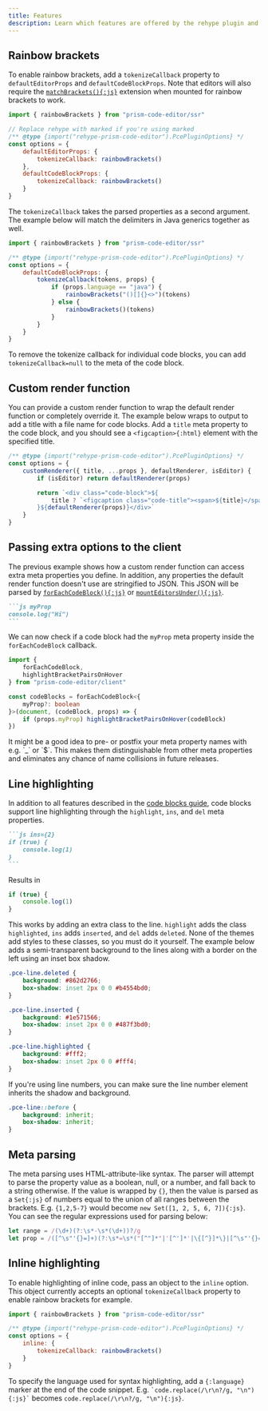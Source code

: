 ```yaml
---
title: Features
description: Learn which features are offered by the rehype plugin and marked extension.
---
```



## Rainbow brackets

To enable rainbow brackets, add a `tokenizeCallback` property to `defaultEditorProps` and `defaultCodeBlockProps`. Note that editors will also require the [`matchBrackets(){:js}`](/api-reference/match-brackets/f-matchbrackets) extension when mounted for rainbow brackets to work.

```js editor="false"
import { rainbowBrackets } from "prism-code-editor/ssr"

// Replace rehype with marked if you're using marked
/** @type {import("rehype-prism-code-editor").PcePluginOptions} */
const options = {
	defaultEditorProps: {
		tokenizeCallback: rainbowBrackets()
	},
	defaultCodeBlockProps: {
		tokenizeCallback: rainbowBrackets()
	}
}
```

The `tokenizeCallback` takes the parsed properties as a second argument. The example below will match the delimiters in Java generics together as well.

```js editor="false"
import { rainbowBrackets } from "prism-code-editor/ssr"

/** @type {import("rehype-prism-code-editor").PcePluginOptions} */
const options = {
	defaultCodeBlockProps: {
		tokenizeCallback(tokens, props) {
			if (props.language == "java") {
				rainbowBrackets("()[]{}<>")(tokens)
			} else {
				rainbowBrackets()(tokens)
			}
		}
	}
}
```

To remove the tokenize callback for individual code blocks, you can add `tokenizeCallback=null` to the meta of the code block.

## Custom render function

You can provide a custom render function to wrap the default render function or completely override it. The example below wraps to output to add a title with a file name for code blocks. Add a `title` meta property to the code block, and you should see a `<figcaption>{:html}` element with the specified title.

```js editor="false"
/** @type {import("rehype-prism-code-editor").PcePluginOptions} */
const options = {
	customRenderer({ title, ...props }, defaultRenderer, isEditor) {
		if (isEditor) return defaultRenderer(props)

		return `<div class="code-block">${
			title ? `<figcaption class="code-title"><span>${title}</span></figcaption>` : ""
		}${defaultRenderer(props)}</div>`
	}
}
```

## Passing extra options to the client

The previous example shows how a custom render function can access extra meta properties you define. In addition, any properties the default render function doesn't use are stringified to JSON. This JSON will be parsed by [`forEachCodeBlock(){:js}`](/api-reference/client/f-foreachcodeblock) or [`mountEditorsUnder(){:js}`](/api-reference/client/f-mounteditorsunder).

````markdown editor="false"
```js myProp
console.log("Hi")
```
````

We can now check if a code block had the `myProp` meta property inside the `forEachCodeBlock` callback.

```ts editor="false"
import {
	forEachCodeBlock,
	highlightBracketPairsOnHover
} from "prism-code-editor/client"

const codeBlocks = forEachCodeBlock<{
	myProp?: boolean
}>(document, (codeBlock, props) => {
	if (props.myProp) highlightBracketPairsOnHover(codeBlock)
})
```

<Aside type="tip">
	It might be a good idea to pre- or postfix your meta property names with e.g. `_` or `$`. This makes them distinguishable from other meta properties and eliminates any chance of name collisions in future releases.
</Aside>


## Line highlighting

In addition to all features described in the [code blocks guide](/guides/code-blocks), code blocks support line highlighting through the `highlight`, `ins`, and `del` meta properties.

````markdown editor="false"
```js ins={2}
if (true) {
	console.log(1)
}
```
````

Results in

```js editor="false" ins={2}
if (true) {
	console.log(1)
}
```

This works by adding an extra class to the line. `highlight` adds the class `highlighted`, `ins` adds `inserted`, and `del` adds `deleted`. None of the themes add styles to these classes, so you must do it yourself. The example below adds a semi-transparent background to the lines along with a border on the left using an inset box shadow.

```css editor="false"
.pce-line.deleted {
	background: #862d2766;
	box-shadow: inset 2px 0 0 #b4554bd0;
}

.pce-line.inserted {
	background: #1e571566;
	box-shadow: inset 2px 0 0 #487f3bd0;
}

.pce-line.highlighted {
	background: #fff2;
	box-shadow: inset 2px 0 0 #fff4;
}
```

If you're using line numbers, you can make sure the line number element inherits the shadow and background.

```css editor="false"
.pce-line::before {
	background: inherit;
	box-shadow: inherit;
}
```

## Meta parsing

The meta parsing uses HTML-attribute-like syntax. The parser will attempt to parse the property value as a boolean, null, or a number, and fall back to a string otherwise. If the value is wrapped by `{}`, then the value is parsed as a `Set{:js}` of numbers equal to the union of all ranges between the brackets. E.g. `{1,2,5-7}` would become `new Set([1, 2, 5, 6, 7]){:js}`. You can see the regular expressions used for parsing below:

```js editor="false"
let range = /(\d+)(?:\s*-\s*(\d+))?/g
let prop = /([^\s"'{}=]+)(?:\s*=\s*("[^"]*"|'[^']*'|\{[^}]*\}|[^\s"'{}=]+))?/g
```

## Inline highlighting

To enable highlighting of inline code, pass an object to the `inline` option. This object currently accepts an optional `tokenizeCallback` property to enable rainbow brackets for example.

```js editor="false"
import { rainbowBrackets } from "prism-code-editor/ssr"

/** @type {import("rehype-prism-code-editor").PcePluginOptions} */
const options = {
	inline: {
		tokenizeCallback: rainbowBrackets()
	}
}
```

To specify the language used for syntax highlighting, add a `{:language}` marker at the end of the code snippet. E.g. `` `code.replace(/\r\n?/g, "\n"){:js}` `` becomes `code.replace(/\r\n?/g, "\n"){:js}`.
